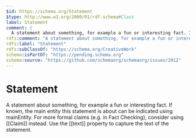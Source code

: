 ```yaml
---
$id: https://schema.org/Statement
$type: http://www.w3.org/2000/01/rdf-schema#Class
label: Statement
comment: |
  A statement about something, for example a fun or interesting fact. If known, the main entity this statement is about can be indicated using mainEntity. For more formal claims (e.g. in Fact Checking), consider using [[Claim]] instead. Use the [[text]] property to capture the text of the statement.
rdfs:comment: "A statement about something, for example a fun or interesting fact. If known, the main entity this statement is about can be indicated using mainEntity. For more formal claims (e.g. in Fact Checking), consider using [[Claim]] instead. Use the [[text]] property to capture the text of the statement."
rdfs:label: "Statement"
rdfs:subClassOf: "https://schema.org/CreativeWork"
schema:isPartOf: "https://pending.schema.org"
schema:source: "https://github.com/schemaorg/schemaorg/issues/2912"
---
```


# Statement

A statement about something, for example a fun or interesting fact. If known, the main entity this statement is about can be indicated using mainEntity. For more formal claims (e.g. in Fact Checking), consider using [[Claim]] instead. Use the [[text]] property to capture the text of the statement.

